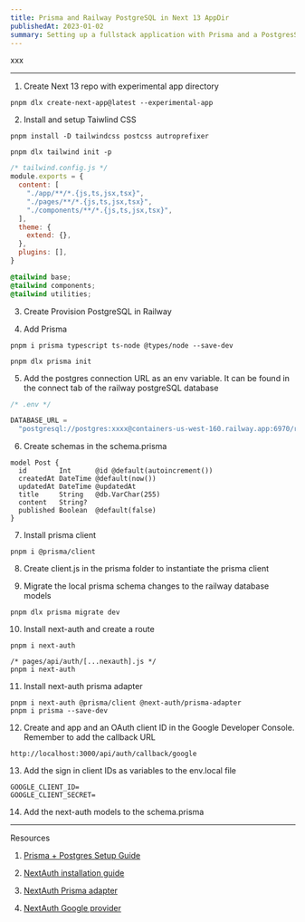 ```yaml
---
title: Prisma and Railway PostgreSQL in Next 13 AppDir
publishedAt: 2023-01-02
summary: Setting up a fullstack application with Prisma and a PostgresSQL database in Railway using the Next 13 app directory.
---
```


xxx

---

1. Create Next 13 repo with experimental app directory

```
pnpm dlx create-next-app@latest --experimental-app
```

2. Install and setup Taiwlind CSS

```
pnpm install -D tailwindcss postcss autroprefixer
```

```
pnpm dlx tailwind init -p
```

```js
/* tailwind.config.js */
module.exports = {
  content: [
    "./app/**/*.{js,ts,jsx,tsx}",
    "./pages/**/*.{js,ts,jsx,tsx}",
    "./components/**/*.{js,ts,jsx,tsx}",
  ],
  theme: {
    extend: {},
  },
  plugins: [],
}
```

```css
@tailwind base;
@tailwind components;
@tailwind utilities;
```

3. Create Provision PostgreSQL in Railway

4. Add Prisma

```
pnpm i prisma typescript ts-node @types/node --save-dev
```

```
pnpm dlx prisma init
```

5. Add the postgres connection URL as an env variable. It can be found in the connect tab of the railway postgreSQL database

```js
/* .env */

DATABASE_URL =
  "postgresql://postgres:xxxx@containers-us-west-160.railway.app:6970/railway"
```

6. Create schemas in the schema.prisma

```prisma
model Post {
  id        Int      @id @default(autoincrement())
  createdAt DateTime @default(now())
  updatedAt DateTime @updatedAt
  title     String   @db.VarChar(255)
  content   String?
  published Boolean  @default(false)
}
```

7. Install prisma client

```
pnpm i @prisma/client
```

8. Create client.js in the prisma folder to instantiate the prisma client

9. Migrate the local prisma schema changes to the railway database models

```
pnpm dlx prisma migrate dev
```

10. Install next-auth and create a route

```
pnpm i next-auth
```

```
/* pages/api/auth/[...nexauth].js */
pnpm i next-auth
```

11. Install next-auth prisma adapter

```
pnpm i next-auth @prisma/client @next-auth/prisma-adapter
pnpm i prisma --save-dev
```

12. Create and app and an OAuth client ID in the Google Developer Console. Remember to add the callback URL

```
http://localhost:3000/api/auth/callback/google
```

13. Add the sign in client IDs as variables to the env.local file

```
GOOGLE_CLIENT_ID=
GOOGLE_CLIENT_SECRET=
```

14. Add the next-auth models to the schema.prisma

---

Resources

1. [Prisma + Postgres Setup Guide](https://www.prisma.io/docs/getting-started/setup-prisma/start-from-scratch/relational-databases/using-prisma-migrate-typescript-postgres)

2. [NextAuth installation guide](https://next-auth.js.org/getting-started/example)

3. [NextAuth Prisma adapter](https://next-auth.js.org/v3/adapters/prisma)

4. [NextAuth Google provider](https://next-auth.js.org/providers/google)
